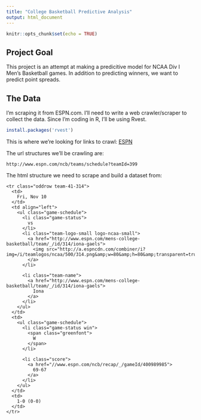```yaml
---
title: "College Basketball Predictive Analysis"
output: html_document
---
```


```r
knitr::opts_chunk$set(echo = TRUE)
```

## Project Goal

This project is an attempt at making a predicitive model for NCAA Div I Men's Basketball games. In addition to predicting winners, we want to predict point spreads.

## The Data

I'm scraping it from ESPN.com. I'll need to write a web crawler/scraper to collect the data. Since I'm coding in R, I'll be using Rvest.


```R
install.packages('rvest')
```

This is where we're looking for links to crawl: [ESPN](http://www.espn.com/mens-college-basketball/teams)

The url structures we'll be crawling are:
```
http://www.espn.com/ncb/teams/schedule?teamId=399

```

The html structure we need to scrape and build a dataset from:
```
<tr class="oddrow team-41-314">
  <td>
    Fri, Nov 10
  </td>
  <td align="left">
    <ul class="game-schedule">
      <li class="game-status">
        vs
      </li>
      <li class="team-logo-small logo-ncaa-small">
        <a href="http://www.espn.com/mens-college-basketball/team/_/id/314/iona-gaels">
          <img src="http://a.espncdn.com/combiner/i?img=/i/teamlogos/ncaa/500/314.png&amp;w=80&amp;h=80&amp;transparent=true">
        </a>
      </li>
      
      <li class="team-name">
        <a href="http://www.espn.com/mens-college-basketball/team/_/id/314/iona-gaels">
          Iona
        </a>
      </li>
    </ul>
  </td>
  <td>
    <ul class="game-schedule">
      <li class="game-status win">
        <span class="greenfont">
          W
        </span>
      </li>
      
      <li class="score">
        <a href="//www.espn.com/ncb/recap/_/gameId/400989985">
          69-67
        </a>
      </li>
    </ul>
  </td>
  <td>
    1-0 (0-0)
  </td>
</tr>
```
